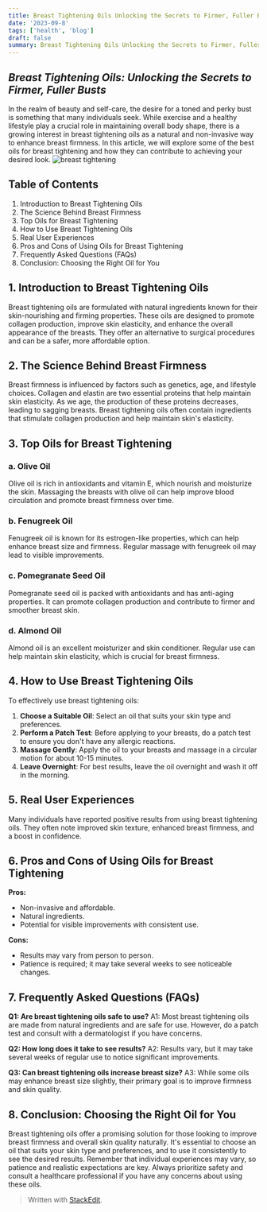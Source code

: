 ```yaml
---
title: Breast Tightening Oils Unlocking the Secrets to Firmer, Fuller Busts
date: '2023-09-8'
tags: ['health', 'blog']
draft: false
summary: Breast Tightening Oils Unlocking the Secrets to Firmer, Fuller Busts
---
```


## _Breast Tightening Oils: Unlocking the Secrets to Firmer, Fuller Busts_

In the realm of beauty and self-care, the desire for a toned and perky bust is something that many individuals seek. While exercise and a healthy lifestyle play a crucial role in maintaining overall body shape, there is a growing interest in breast tightening oils as a natural and non-invasive way to enhance breast firmness. In this article, we will explore some of the best oils for breast tightening and how they can contribute to achieving your desired look.
![breast tightening](https://resize.indiatvnews.com/en/resize/newbucket/730_-/2020/11/pjimage-2020-11-05t122910-1604559565.jpg)
## Table of Contents

1.  Introduction to Breast Tightening Oils
2.  The Science Behind Breast Firmness
3.  Top Oils for Breast Tightening
4.  How to Use Breast Tightening Oils
5.  Real User Experiences
6.  Pros and Cons of Using Oils for Breast Tightening
7.  Frequently Asked Questions (FAQs)
8.  Conclusion: Choosing the Right Oil for You

## 1. Introduction to Breast Tightening Oils

Breast tightening oils are formulated with natural ingredients known for their skin-nourishing and firming properties. These oils are designed to promote collagen production, improve skin elasticity, and enhance the overall appearance of the breasts. They offer an alternative to surgical procedures and can be a safer, more affordable option.

## 2. The Science Behind Breast Firmness

Breast firmness is influenced by factors such as genetics, age, and lifestyle choices. Collagen and elastin are two essential proteins that help maintain skin elasticity. As we age, the production of these proteins decreases, leading to sagging breasts. Breast tightening oils often contain ingredients that stimulate collagen production and help maintain skin's elasticity.

## 3. Top Oils for Breast Tightening

### a. Olive Oil

Olive oil is rich in antioxidants and vitamin E, which nourish and moisturize the skin. Massaging the breasts with olive oil can help improve blood circulation and promote breast firmness over time.

### b. Fenugreek Oil

Fenugreek oil is known for its estrogen-like properties, which can help enhance breast size and firmness. Regular massage with fenugreek oil may lead to visible improvements.

### c. Pomegranate Seed Oil

Pomegranate seed oil is packed with antioxidants and has anti-aging properties. It can promote collagen production and contribute to firmer and smoother breast skin.

### d. Almond Oil

Almond oil is an excellent moisturizer and skin conditioner. Regular use can help maintain skin elasticity, which is crucial for breast firmness.

## 4. How to Use Breast Tightening Oils

To effectively use breast tightening oils:

1.  **Choose a Suitable Oil**: Select an oil that suits your skin type and preferences.
2.  **Perform a Patch Test**: Before applying to your breasts, do a patch test to ensure you don't have any allergic reactions.
3.  **Massage Gently**: Apply the oil to your breasts and massage in a circular motion for about 10-15 minutes.
4.  **Leave Overnight**: For best results, leave the oil overnight and wash it off in the morning.

## 5. Real User Experiences

Many individuals have reported positive results from using breast tightening oils. They often note improved skin texture, enhanced breast firmness, and a boost in confidence.

## 6. Pros and Cons of Using Oils for Breast Tightening

**Pros:**

-   Non-invasive and affordable.
-   Natural ingredients.
-   Potential for visible improvements with consistent use.

**Cons:**

-   Results may vary from person to person.
-   Patience is required; it may take several weeks to see noticeable changes.

## 7. Frequently Asked Questions (FAQs)

**Q1: Are breast tightening oils safe to use?** A1: Most breast tightening oils are made from natural ingredients and are safe for use. However, do a patch test and consult with a dermatologist if you have concerns.

**Q2: How long does it take to see results?** A2: Results vary, but it may take several weeks of regular use to notice significant improvements.

**Q3: Can breast tightening oils increase breast size?** A3: While some oils may enhance breast size slightly, their primary goal is to improve firmness and skin quality.

## 8. Conclusion: Choosing the Right Oil for You

Breast tightening oils offer a promising solution for those looking to improve breast firmness and overall skin quality naturally. It's essential to choose an oil that suits your skin type and preferences, and to use it consistently to see the desired results. Remember that individual experiences may vary, so patience and realistic expectations are key. Always prioritize safety and consult a healthcare professional if you have any concerns about using these oils.


> Written with [StackEdit](https://stackedit.io/).